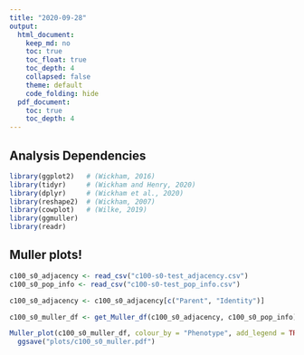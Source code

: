 ```yaml
---
title: "2020-09-28"
output:
  html_document:
    keep_md: no
    toc: true
    toc_float: true
    toc_depth: 4
    collapsed: false
    theme: default
    code_folding: hide
  pdf_document:
    toc: true
    toc_depth: 4
---
```


## Analysis Dependencies

```r
library(ggplot2)   # (Wickham, 2016)
library(tidyr)     # (Wickham and Henry, 2020)
library(dplyr)     # (Wickham et al., 2020)
library(reshape2)  # (Wickham, 2007)
library(cowplot)   # (Wilke, 2019)
library(ggmuller)
library(readr)
```

## Muller plots!

```r
c100_s0_adjacency <- read_csv("c100-s0-test_adjacency.csv")
c100_s0_pop_info <- read_csv("c100-s0-test_pop_info.csv")

c100_s0_adjacency <- c100_s0_adjacency[c("Parent", "Identity")]

c100_s0_muller_df <- get_Muller_df(c100_s0_adjacency, c100_s0_pop_info)

Muller_plot(c100_s0_muller_df, colour_by = "Phenotype", add_legend = TRUE) +
  ggsave("plots/c100_s0_muller.pdf")
```